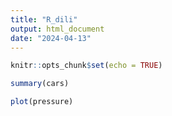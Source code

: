 ```yaml
---
title: "R_dili"
output: html_document
date: "2024-04-13"
---
```


```r
knitr::opts_chunk$set(echo = TRUE)
```


```r
summary(cars)
```


```r
plot(pressure)
```


